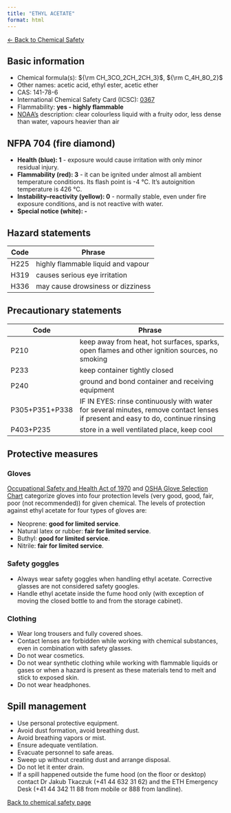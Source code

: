 ```yaml
---
title: "ETHYL ACETATE"
format: html
---
```


[← Back to Chemical Safety](../chemical-safety.qmd)


## Basic information
- Chemical formula(s): ${\rm CH_3CO_2CH_2CH_3}$, ${\rm C_4H_8O_2}$
- Other names:  acetic acid, ethyl ester, acetic ether
- CAS: 141-78-6
- International Chemical Safety Card (ICSC): [0367](https://inchem.org/documents/icsc/icsc/eics0367.htm)
- Flammability: **yes - highly flammable**
- [NOAA's](https://cameochemicals.noaa.gov/chemical/665) description: clear colourless liquid with a fruity odor, less dense than water, vapours heavier than air

## NFPA 704 (fire diamond)
- **Health (blue): 1** - exposure would cause irritation with only minor residual injury.
- **Flammability (red): 3** - it can be ignited under almost all ambient temperature conditions. Its flash point is -4 °C. It's autoignition temperature is 426 °C.
- **Instability–reactivity (yellow): 0** - normally stable, even under fire exposure conditions, and is not reactive with water.
- **Special notice (white): -**

## Hazard statements
| Code | Phrase                             |
| ---- | ---------------------------------- |
| H225 | highly flammable liquid and vapour |
| H319 | causes serious eye irritation      |
| H336 | may cause drowsiness or dizziness  |

## Precautionary statements
| Code           | Phrase                                                                                                                           |
| -------------- | -------------------------------------------------------------------------------------------------------------------------------- |
| P210           | keep away from heat, hot surfaces, sparks, open flames and other ignition sources, no smoking                                    |
| P233           | keep container tightly closed                                                                                                    |
| P240           | ground and bond container and receiving equipment                                                                                |
| P305+P351+P338 | IF IN EYES: rinse continuously with water for several minutes, remove contact lenses if present and easy to do, continue rinsing |
| P403+P235      | store in a well ventilated place, keep cool                                                                                      |

## Protective measures

### Gloves
[Occupational Safety and Health Act of 1970](https://www.osha.gov/sites/default/files/publications/osha3151.pdf) and [OSHA Glove Selection Chart](https://safety.fsu.edu/safety_manual/OSHA%20Glove%20Selection%20Chart.pdf) categorize gloves into four protection levels (very good, good, fair, poor (not recommended)) for given chemical. The levels of protection against ethyl acetate for four types of gloves are:

- Neoprene: **good for limited service**.
- Natural latex or rubber: **fair for limited service**.
- Buthyl: **good for limited service**.
- Nitrile: **fair for limited service**.

### Safety goggles
- Always wear safety goggles when handling ethyl acetate. Corrective glasses are not considered safety googles.
- Handle ethyl acetate inside the fume hood only (with exception of moving the closed bottle to and from the storage cabinet).

### Clothing
- Wear long trousers and fully covered shoes.
- Contact lenses are forbidden while working with chemical substances, even in combination with safety glasses.
- Do not wear cosmetics.
- Do not wear synthetic clothing while working with flammable liquids or gases or when a hazard is present as these materials tend to melt and stick to exposed skin.
- Do not wear headphones.

## Spill management
- Use personal protective equipment.
- Avoid dust formation, avoid breathing dust.
- Avoid breathing vapors or mist.
- Ensure adequate ventilation.
- Evacuate personnel to safe areas.
- Sweep up without creating dust and arrange disposal.
- Do not let it enter drain.
- If a spill happened outside the fume hood (on the floor or desktop) contact Dr Jakub Tkaczuk (+41 44 632 31 62) and the ETH Emergency Desk (+41 44 342 11 88 from mobile or 888 from landline).

[Back to chemical safety page](https://github.com/Global-Health-Engineering/group-safety/tree/main/02-chemical-safety)  
